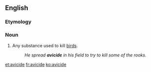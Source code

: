 ==English==

===Etymology===
{{m|la|avis||bird}} {{suffix||cide|lang=en}}

===Noun===
{{en-noun}}

# Any substance used to kill [[bird]]s.
#: ''He spread '''avicide''' in his field to try to kill some of the rooks.''

[[et:avicide]]
[[fr:avicide]]
[[ko:avicide]]